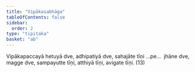 ```yaml
---
title: "Vipākasabhāga"
tableOfContents: false
sidebar:
  order: 2
type: "tipitaka"
basket: "ab"
---
```



<DynamicBreadcrumb />

<Division number="75">

<Paragraph number="1974">
Vipākapaccayā hetuyā dve, adhipatiyā dve, sahajāte tīṇi …pe…  jhāne dve, magge dve, sampayutte tīṇi, atthiyā tīṇi, avigate tīṇi. (13)
</Paragraph>
</Division>